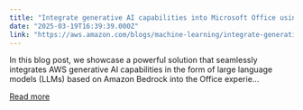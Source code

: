 ```yaml
---
title: "Integrate generative AI capabilities into Microsoft Office using Amazon Bedrock"
date: "2025-03-19T16:39:39.000Z"
link: "https://aws.amazon.com/blogs/machine-learning/integrate-generative-ai-capabilities-into-microsoft-office-using-amazon-bedrock/"
---
```


In this blog post, we showcase a powerful solution that seamlessly integrates AWS generative AI capabilities in the form of large language models (LLMs) based on Amazon Bedrock into the Office experie...

[Read more](https://aws.amazon.com/blogs/machine-learning/integrate-generative-ai-capabilities-into-microsoft-office-using-amazon-bedrock/)
